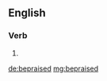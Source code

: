 ==English==

===Verb===
{{head|en|verb form}}

# {{en-past of|bepraise}}

[[de:bepraised]]
[[mg:bepraised]]